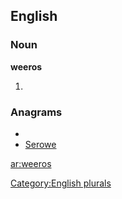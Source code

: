 ==English==

===Noun===
'''weeros'''

# {{plural of|[[weero]]}}

===Anagrams===
* {{alphagram|eeorsw}}
* [[Serowe#English|Serowe]]

[[Category:English plurals]]

[[ar:weeros]]
